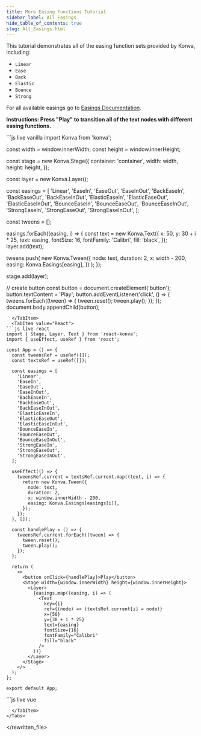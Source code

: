 ---
title: More Easing Functions Tutorial
sidebar_label: All Easings
hide_table_of_contents: true
slug: All_Easings.html
---

This tutorial demonstrates all of the easing function sets provided by Konva, including:

- `Linear`
- `Ease`
- `Back`
- `Elastic`
- `Bounce`
- `Strong`

For all available easings go to [Easings Documentation](/api/Konva.Easing.html).

**Instructions: Press "Play" to transition all of the text nodes with different easing functions.**


<Tabs>
  <TabItem value="Vanilla" default>
```js live vanilla
import Konva from 'konva';

const width = window.innerWidth;
const height = window.innerHeight;

const stage = new Konva.Stage({
container: 'container',
width: width,
height: height,
});

const layer = new Konva.Layer();

const easings = [
'Linear',
'EaseIn',
'EaseOut',
'EaseInOut',
'BackEaseIn',
'BackEaseOut',
'BackEaseInOut',
'ElasticEaseIn',
'ElasticEaseOut',
'ElasticEaseInOut',
'BounceEaseIn',
'BounceEaseOut',
'BounceEaseInOut',
'StrongEaseIn',
'StrongEaseOut',
'StrongEaseInOut',
];

const tweens = [];

easings.forEach((easing, i) => {
const text = new Konva.Text({
x: 50,
y: 30 + i \* 25,
text: easing,
fontSize: 16,
fontFamily: 'Calibri',
fill: 'black',
});
layer.add(text);

tweens.push(
new Konva.Tween({
node: text,
duration: 2,
x: width - 200,
easing: Konva.Easings[easing],
})
);
});

stage.add(layer);

// create button
const button = document.createElement('button');
button.textContent = 'Play';
button.addEventListener('click', () => {
tweens.forEach((tween) => {
tween.reset();
tween.play();
});
});
document.body.appendChild(button);

````
  </TabItem>
  <TabItem value="React">
```js live react
import { Stage, Layer, Text } from 'react-konva';
import { useEffect, useRef } from 'react';

const App = () => {
  const tweensRef = useRef([]);
  const textsRef = useRef([]);

  const easings = [
    'Linear',
    'EaseIn',
    'EaseOut',
    'EaseInOut',
    'BackEaseIn',
    'BackEaseOut',
    'BackEaseInOut',
    'ElasticEaseIn',
    'ElasticEaseOut',
    'ElasticEaseInOut',
    'BounceEaseIn',
    'BounceEaseOut',
    'BounceEaseInOut',
    'StrongEaseIn',
    'StrongEaseOut',
    'StrongEaseInOut',
  ];

  useEffect(() => {
    tweensRef.current = textsRef.current.map((text, i) => {
      return new Konva.Tween({
        node: text,
        duration: 2,
        x: window.innerWidth - 200,
        easing: Konva.Easings[easings[i]],
      });
    });
  }, []);

  const handlePlay = () => {
    tweensRef.current.forEach((tween) => {
      tween.reset();
      tween.play();
    });
  };

  return (
    <>
      <button onClick={handlePlay}>Play</button>
      <Stage width={window.innerWidth} height={window.innerHeight}>
        <Layer>
          {easings.map((easing, i) => (
            <Text
              key={i}
              ref={(node) => (textsRef.current[i] = node)}
              x={50}
              y={30 + i * 25}
              text={easing}
              fontSize={16}
              fontFamily="Calibri"
              fill="black"
            />
          ))}
        </Layer>
      </Stage>
    </>
  );
};

export default App;
````

  </TabItem>
  <TabItem value="Vue">
```js live vue
<template>
  <div>
    <button @click="handlePlay">Play</button>
    <v-stage :config="stageSize">
      <v-layer>
        <v-text
          v-for="(easing, i) in easings"
          :key="i"
          :config="getTextConfig(easing, i)"
          :ref="el => textRefs[i] = el"
        />
      </v-layer>
    </v-stage>
  </div>
</template>

<script setup>
import { ref, onMounted } from 'vue';
import Konva from 'konva';

const stageSize = {
  width: window.innerWidth,
  height: window.innerHeight
};

const easings = [
  'Linear',
  'EaseIn',
  'EaseOut',
  'EaseInOut',
  'BackEaseIn',
  'BackEaseOut',
  'BackEaseInOut',
  'ElasticEaseIn',
  'ElasticEaseOut',
  'ElasticEaseInOut',
  'BounceEaseIn',
  'BounceEaseOut',
  'BounceEaseInOut',
  'StrongEaseIn',
  'StrongEaseOut',
  'StrongEaseInOut',
];

const textRefs = ref([]);
let tweens = [];

const getTextConfig = (easing, i) => ({
  x: 50,
  y: 30 + i * 25,
  text: easing,
  fontSize: 16,
  fontFamily: 'Calibri',
  fill: 'black'
});

onMounted(() => {
  tweens = textRefs.value.map((ref, i) => {
    return new Konva.Tween({
      node: ref.getNode(),
      duration: 2,
      x: window.innerWidth - 200,
      easing: Konva.Easings[easings[i]]
    });
  });
});

const handlePlay = () => {
  tweens.forEach(tween => {
    tween.reset();
    tween.play();
  });
};
</script>

```
  </TabItem>
</Tabs>
```

</rewritten_file>
